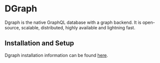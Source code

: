 # DGraph

Dgraph is the native GraphQL database with a graph backend. 
It is open-source, scalable, distributed, highly available and lightning fast.

## Installation and Setup

Dgraph installation information can be found [here](https://dgraph.io/docs/deploy/installation/).
